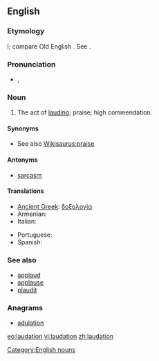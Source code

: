 ==English==

===Etymology===
{{etyl|la}} {{term|laudatio|lang=la}}l; compare Old English {{term|taudation|lang=ang}}. See {{term|laud}}.

===Pronunciation===
* {{IPA|/lɔːˈdeɪ.ʃən/}}, {{SAMPA|/lO:"deI.S@n/}}

===Noun===
{{en-noun}}

# The act of [[laud]]ing; praise; high commendation.

====Synonyms====
* See also [[Wikisaurus:praise]]

====Antonyms====
* [[sarcasm]]

====Translations====
{{trans-top|act of lauding}}
* [[Ancient Greek]]: [[δοξολογία]] {{f}}
* Armenian: {{t-|hy|գովեստ|tr=govest}}
* Italian: {{t+|it|lode|f}}
{{trans-mid}}
* Portuguese: {{t-|pt|loa|f}}
* Spanish: {{t-|es|loa|f}}
{{trans-bottom}}

===See also===
<!--are these related terms?-->
* [[applaud]]
* [[applause]]
* [[plaudit]]

===Anagrams===
* [[adulation#English|adulation]]

[[Category:English nouns]]

[[eo:laudation]]
[[vi:laudation]]
[[zh:laudation]]